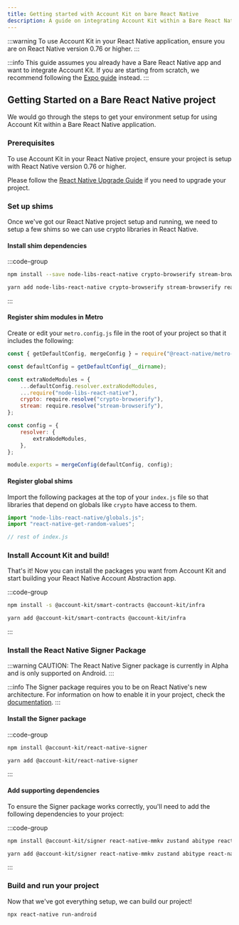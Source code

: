 ```yaml
---
title: Getting started with Account Kit on bare React Native
description: A guide on integrating Account Kit within a Bare React Native application
---
```


:::warning
To use Account Kit in your React Native application, ensure you are on React Native version 0.76 or higher.
:::

:::info
This guide assumes you already have a Bare React Native app and want to integrate Account Kit. If you are starting from scratch, we recommend following the [Expo guide](/react-native/getting-started/getting-started-expo) instead.
:::

## Getting Started on a Bare React Native project

We would go through the steps to get your environment setup for using Account Kit within a Bare React Native application.

### Prerequisites

To use Account Kit in your React Native project, ensure your project is setup with React Native version 0.76 or higher.

Please follow the [React Native Upgrade Guide](https://reactnative.dev/docs/upgrading) if you need to upgrade your project.

### Set up shims

Once we've got our React Native project setup and running, we need to setup a few shims so we can use crypto libraries in React Native.

#### Install shim dependencies

:::code-group

```bash [npm]
npm install --save node-libs-react-native crypto-browserify stream-browserify react-native-get-random-values
```

```bash [yarn]
yarn add node-libs-react-native crypto-browserify stream-browserify react-native-get-random-values
```

:::

#### Register shim modules in Metro

Create or edit your `metro.config.js` file in the root of your project so that it includes the following:

```js [metro.config.js]
const { getDefaultConfig, mergeConfig } = require("@react-native/metro-config");

const defaultConfig = getDefaultConfig(__dirname);

const extraNodeModules = {
	...defaultConfig.resolver.extraNodeModules,
	...require("node-libs-react-native"),
	crypto: require.resolve("crypto-browserify"),
	stream: require.resolve("stream-browserify"),
};

const config = {
	resolver: {
		extraNodeModules,
	},
};

module.exports = mergeConfig(defaultConfig, config);
```

#### Register global shims

Import the following packages at the top of your `index.js` file so that libraries that depend on globals like `crypto` have access to them.

```js [index.js]
import "node-libs-react-native/globals.js";
import "react-native-get-random-values";

// rest of index.js
```

### Install Account Kit and build!

That's it! Now you can install the packages you want from Account Kit and start building your React Native Account Abstraction app.

:::code-group

```bash [npm]
npm install -s @account-kit/smart-contracts @account-kit/infra
```

```bash [yarn]
yarn add @account-kit/smart-contracts @account-kit/infra
```

:::

### Install the React Native Signer Package

:::warning
CAUTION: The React Native Signer package is currently in Alpha and is only supported on Android.
:::

:::info
The Signer package requires you to be on React Native's new architecture. For information on how to enable it in your project, check the [documentation](https://reactnative.dev/architecture/landing-page).
:::

#### Install the Signer package

:::code-group

```bash [npm]
npm install @account-kit/react-native-signer
```

```bash [yarn]
yarn add @account-kit/react-native-signer
```

:::

#### Add supporting dependencies

To ensure the Signer package works correctly, you'll need to add the following dependencies to your project:

:::code-group

```bash [npm]
npm install @account-kit/signer react-native-mmkv zustand abitype react-native-inappbrowser-reborn
```

```bash [yarn]
yarn add @account-kit/signer react-native-mmkv zustand abitype react-native-inappbrowser-reborn
```

:::

### Build and run your project

Now that we've got everything setup, we can build our project!

```bash
npx react-native run-android
```
